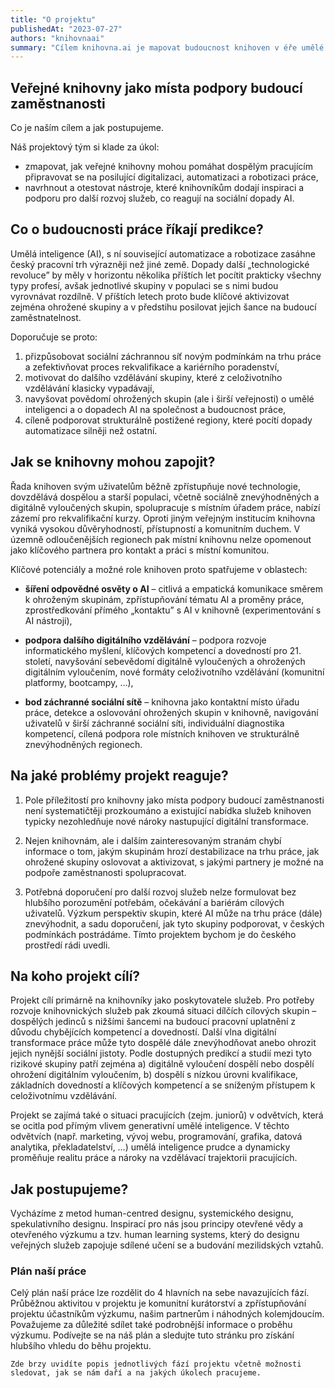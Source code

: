 ```yaml
---
title: "O projektu"
publishedAt: "2023-07-27"
authors: "knihovnaai"
summary: "Cílem knihovna.ai je mapovat budoucnost knihoven v éře umělé inteligence. Na této stránce se dočtete o podrobných východiscích, cílech i postupu projektového týmu."
---
```


<Section hero title="O projektu">

# Veřejné knihovny jako místa podpory budoucí zaměstnanosti

Co je naším cílem a jak postupujeme.

</Section>

<Section prose>

Náš projektový tým si klade za úkol:

- zmapovat, jak veřejné knihovny mohou pomáhat dospělým pracujícím připravovat se na posilující digitalizaci, automatizaci a robotizaci práce,
- navrhnout a otestovat nástroje, které knihovníkům dodají inspiraci a podporu pro další rozvoj služeb, co reagují na sociální dopady AI.

## Co o budoucnosti práce říkají predikce?

Umělá inteligence (AI), s ní související automatizace a robotizace zasáhne český pracovní trh výrazněji než jiné země. Dopady další „technologické revoluce” by měly v horizontu několika příštích let pocítit prakticky všechny typy profesí, avšak jednotlivé skupiny v populaci se s nimi budou vyrovnávat rozdílně. V příštích letech proto bude klíčové aktivizovat zejména ohrožené skupiny a v předstihu posilovat jejich šance na budoucí zaměstnatelnost.

Doporučuje se proto:

1. přizpůsobovat sociální záchrannou síť novým podmínkám na trhu práce a zefektivňovat proces rekvalifikace a kariérního poradenství,
2. motivovat do dalšího vzdělávání skupiny, které z celoživotního vzdělávání klasicky vypadávají,
3. navyšovat povědomí ohrožených skupin (ale i širší veřejnosti) o umělé inteligenci a o dopadech AI na společnost a budoucnost práce,
4. cíleně podporovat strukturálně postižené regiony, které pocítí dopady automatizace silněji než ostatní.

## Jak se knihovny mohou zapojit?

Řada knihoven svým uživatelům běžně zpřístupňuje nové technologie, dovzdělává dospělou a starší populaci, včetně sociálně znevýhodněných a digitálně vyloučených skupin, spolupracuje s místním úřadem práce, nabízí zázemí pro rekvalifikační kurzy. Oproti jiným veřejným institucím knihovna vyniká vysokou důvěryhodností, přístupností a komunitním duchem. V územně odloučenějších regionech pak místní knihovnu nelze opomenout jako klíčového partnera pro kontakt a práci s místní komunitou.

Klíčové potenciály a možné role knihoven proto spatřujeme v oblastech:

- **šíření odpovědné osvěty o AI** – citlivá a empatická komunikace směrem k ohroženým skupinám, zpřístupňování tématu AI a proměny práce, zprostředkování přímého „kontaktu” s AI v knihovně (experimentování s AI nástroji),

- **podpora dalšího digitálního vzdělávání** – podpora rozvoje informatického myšlení, klíčových kompetencí a dovedností pro 21. století, navyšování sebevědomí digitálně vyloučených a ohrožených digitálním vyloučením, nové formáty celoživotního vzdělávání (komunitní platformy, bootcampy, …),

- **bod záchranné sociální sítě** – knihovna jako kontaktní místo úřadu práce, detekce a oslovování ohrožených skupin v knihovně, navigování uživatelů v širší záchranné sociální síti, individuální diagnostika kompetencí, cílená podpora role místních knihoven ve strukturálně znevýhodněných regionech.

## Na jaké problémy projekt reaguje?

1. Pole příležitostí pro knihovny jako místa podpory budoucí zaměstnanosti není systematičtěji prozkoumáno a existující nabídka služeb knihoven typicky nezohledňuje nové nároky nastupující digitální transformace.

2. Nejen knihovnám, ale i dalším zainteresovaným stranám chybí informace o tom, jakým skupinám hrozí destabilizace na trhu práce, jak ohrožené skupiny oslovovat a aktivizovat, s jakými partnery je možné na podpoře zaměstnanosti spolupracovat.

3. Potřebná doporučení pro další rozvoj služeb nelze formulovat bez hlubšího porozumění potřebám, očekávání a bariérám cílových uživatelů. Výzkum perspektiv skupin, které AI může na trhu práce (dále) znevýhodnit, a sadu doporučení, jak tyto skupiny podporovat, v českých podmínkách postrádáme. Tímto projektem bychom je do českého prostředí rádi uvedli.

## Na koho projekt cílí?

Projekt cílí primárně na knihovníky jako poskytovatele služeb. Pro potřeby rozvoje knihovnických služeb pak zkoumá situaci dílčích cílových skupin – dospělých jedinců s nižšími šancemi na budoucí pracovní uplatnění z důvodu chybějících kompetencí a dovedností. Další vlna digitální transformace práce může tyto dospělé dále znevýhodňovat anebo ohrozit jejich nynější sociální jistoty. Podle dostupných predikcí a studií mezi tyto rizikové skupiny patří zejména a) digitálně vyloučení dospělí nebo dospělí ohrožení digitálním vyloučením, b) dospělí s nízkou úrovni kvalifikace, základních dovedností a klíčových kompetencí a se sníženým přístupem k celoživotnímu vzdělávání.

Projekt se zajímá také o situaci pracujících (zejm. juniorů) v odvětvích, která se ocitla pod přímým vlivem generativní umělé inteligence. V těchto odvětvích (např. marketing, vývoj webu, programování, grafika, datová analytika, překladatelství, …) umělá inteligence prudce a dynamicky proměňuje realitu práce a nároky na vzdělávací trajektorii pracujících.

## Jak postupujeme?

Vycházíme z metod human-centred designu, systemického designu, spekulativního designu. Inspirací pro nás jsou principy otevřené vědy a otevřeného výzkumu a tzv. human learning systems, který do designu veřejných služeb zapojuje sdílené učení se a budování mezilidských vztahů.

### Plán naší práce

Celý plán naší práce lze rozdělit do 4 hlavních na sebe navazujících fází. Průběžnou aktivitou v projektu je komunitní kurátorství a zpřístupňování projektu účastníkům výzkumu, našim partnerům i náhodných kolemjdoucím. Považujeme za důležité sdílet také podrobnější informace o proběhu výzkumu. Podívejte se na náš plán a sledujte tuto stránku pro získání hlubšího vhledu do běhu projektu.

</Section>

<Roadmap />

<Section prose>

  <Placeholder>

    Zde brzy uvidíte popis jednotlivých fází projektu včetně možnosti sledovat, jak se nám daří a na jakých úkolech pracujeme.

  </Placeholder>
</Section>
